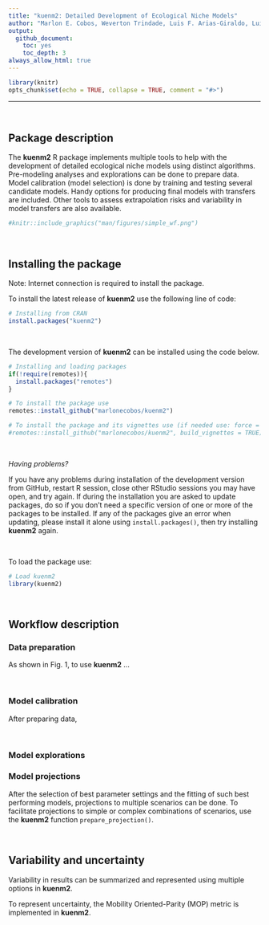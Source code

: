 ```yaml
---
title: "kuenm2: Detailed Development of Ecological Niche Models"
author: "Marlon E. Cobos, Weverton Trindade, Luis F. Arias-Giraldo, Luis Osorio-Olvera, and A. Townsend Peterson"
output: 
  github_document:
    toc: yes
    toc_depth: 3
always_allow_html: true
---
```


```r
library(knitr)
opts_chunk$set(echo = TRUE, collapse = TRUE, comment = "#>")
```

<hr>

<br>

## Package description

The **kuenm2** R package implements multiple tools to help with the development of detailed ecological niche models using distinct algorithms. Pre-modeling analyses and explorations can be done to prepare data. Model calibration (model selection) is done by training and testing several candidate models. Handy options for producing final models with transfers are included. Other tools to assess extrapolation risks and variability in model transfers are also available.

```r
#knitr::include_graphics("man/figures/simple_wf.png")
```

<br>

## Installing the package

Note: Internet connection is required to install the package.

To install the latest release of **kuenm2** use the following line of code:

```r
# Installing from CRAN 
install.packages("kuenm2")
```

<br>

The development version of **kuenm2** can be installed using the code below. 

```r
# Installing and loading packages
if(!require(remotes)){
  install.packages("remotes")
}

# To install the package use
remotes::install_github("marlonecobos/kuenm2")

# To install the package and its vignettes use (if needed use: force = TRUE)  
#remotes::install_github("marlonecobos/kuenm2", build_vignettes = TRUE)  # in the process
```

<br>

*Having problems?* 

If you have any problems during installation of the development version from GitHub, restart R session, close other RStudio sessions you may have open, and try again. If during the installation you are asked to update packages, do so if you don't need a specific version of one or more of the packages to be installed. If any of the packages give an error when updating, please install it alone using `install.packages()`, then try installing **kuenm2** again.

<br>

To load the package use:

```r
# Load kuenm2
library(kuenm2)
```

<br>

## Workflow description

### Data preparation

As shown in Fig. 1, to use **kuenm2** ...


<br>

### Model calibration 

After preparing data, 


<br>

### Model explorations



### Model projections

After the selection of best parameter settings and the fitting of such best performing models, projections to multiple scenarios can be done. To facilitate projections to simple or complex combinations of scenarios, use the **kuenm2** function `prepare_projection()`. 

<br>

## Variability and uncertainty

Variability in results can be summarized and represented using multiple options in **kuenm2**.


To represent uncertainty, the Mobility Oriented-Parity (MOP) metric is implemented in **kuenm2**. 

